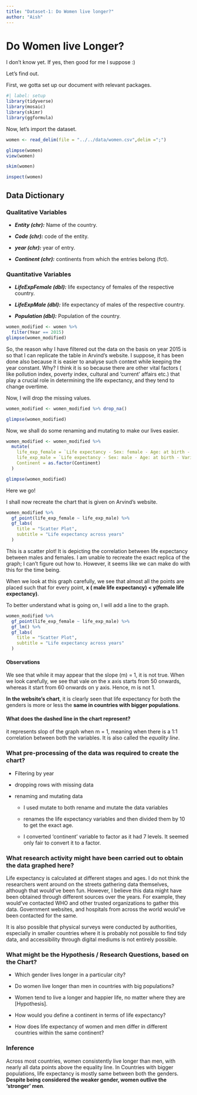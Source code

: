 ```yaml
---
title: "Dataset-1: Do Women live longer?"
author: "Aish"
---
```


# Do Women live Longer?

I don't know yet. If yes, then good for me I suppose :)

Let's find out.

First, we gotta set up our document with relevant packages.

```r
#| label: setup
library(tidyverse)
library(mosaic)
library(skimr)
library(ggformula)
```

Now, let's import the dataset.

```r
women <- read_delim(file = "../../data/women.csv",delim =";")
```

```r
glimpse(women)
view(women)
```

```r
skim(women)
```

```r
inspect(women)
```

## Data Dictionary

### Qualitative Variables

-   ***Entity (chr):*** Name of the country.

-   ***Code (chr):*** code of the entity.

-   ***year (chr):*** year of entry.

-   ***Continent (chr):*** continents from which the entries belong (fct).

### Quantitative Variables

-   ***LifeExpFemale (dbl):*** life expectancy of females of the respective country.

-   ***LifeExpMale (dbl):*** life expectancy of males of the respective country.

-   ***Population (dbl):*** Population of the country.

```r
women_modified <- women %>% 
  filter(Year == 2015)
glimpse(women_modified)
```

So, the reason why I have filtered out the data on the basis on year 2015 is so that I can replicate the table in Arvind's website. I suppose, it has been done also because it is easier to analyse such context while keeping the year constant. Why? I think it is so because there are other vital factors ( like pollution index, poverty index, cultural and 'current' affairs etc.) that play a crucial role in determining the life expectancy, and they tend to change overtime.

Now, I will drop the missing values.

```r
women_modified <- women_modified %>% drop_na()

glimpse(women_modified)
```

Now, we shall do some renaming and mutating to make our lives easier.

```r
women_modified <- women_modified %>% 
  mutate(
    life_exp_female = `Life expectancy - Sex: female - Age: at birth - Variant: estimates` / 10,
    life_exp_male = `Life expectancy - Sex: male - Age: at birth - Variant: estimates` / 10,
    Continent = as.factor(Continent)
  )

glimpse(women_modified)
```

Here we go!

I shall now recreate the chart that is given on Arvind's website.

```r
women_modified %>%
  gf_point(life_exp_female ~ life_exp_male) %>%
  gf_labs(
    title = "Scatter Plot",
    subtitle = "Life expectancy across years"
  )
```

This is a scatter plot! It is depicting the correlation between life expectancy between males and females. I am unable to recreate the exact replica of the graph; I can't figure out how to. However, it seems like we can make do with this for the time being.

When we look at this graph carefully, we see that almost all the points are placed such that for every point, **x ( male life expectancy) \< y(female life expectancy)**.

To better understand what is going on, I will add a line to the graph.

```r
women_modified %>%
  gf_point(life_exp_female ~ life_exp_male) %>%
  gf_lm() %>% 
  gf_labs(
    title = "Scatter Plot",
    subtitle = "Life expectancy across years"
  )
```

#### Observations

We see that while it may appear that the slope (m) = 1, it is not true. When we look carefully, we see that vale on the x axis starts from 50 onwards, whereas it start from 60 onwards on y axis. Hence, m is not 1.

**In the website's chart**, it is clearly seen that life expectancy for both the genders is more or less the **same in countries with bigger populations**.

#### What does the dashed line in the chart represent?

it represents slop of the graph when m = 1, meaning when there is a 1:1 correlation between both the variables. It is also called the *equality line*.

### What pre-processing of the data was required to create the chart?

-   Filtering by year

-   dropping rows with missing data

-   renaming and mutating data

    -   I used mutate to both rename and mutate the data variables

    -   renames the life expectancy variables and then divided them by 10 to get the exact age.

    -   I converted 'continent' variable to factor as it had 7 levels. It seemed only fair to convert it to a factor.

### What research activity might have been carried out to obtain the data graphed here? 

Life expectancy is calculated at different stages and ages. I do not think the researchers went around on the streets gathering data themselves, although that would've been fun. However, I believe this data might have been obtained through different sources over the years. For example, they would've contacted WHO and other trusted organizations to gather this data. Government websites, and hospitals from across the world would've been contacted for the same.

It is also possible that physical surveys were conducted by authorities, especially in smaller countries where it is probably not possible to find tidy data, and accessibility through digital mediums is not entirely possible.

### What might be the Hypothesis / Research Questions, based on the Chart?

-   Which gender lives longer in a particular city?

-   Do women live longer than men in countries with big populations?

-   Women tend to live a longer and happier life, no matter where they are \[Hypothesis\].

-   How would you define a continent in terms of life expectancy?

-   How does life expectancy of women and men differ in different countries within the same continent?

### Inference

Across most countries, women consistently live longer than men, with nearly all data points above the equality line. In Countries with bigger populations, life expectancy is mostly same between both the genders. **Despite being considered the weaker gender, women outlive the 'stronger' men**.
